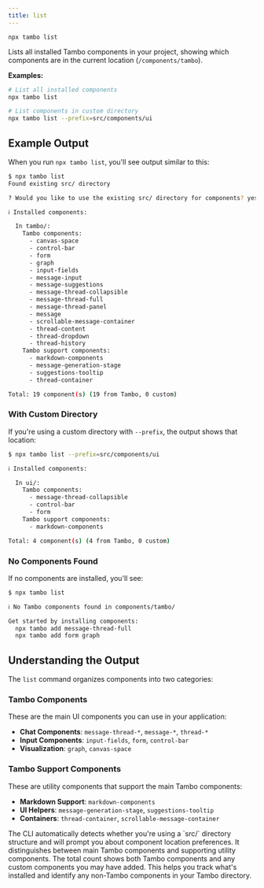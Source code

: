 ```yaml
---
title: list
---
```


`npx tambo list`

Lists all installed Tambo components in your project, showing which components are in the current location (`/components/tambo`).

**Examples:**

```bash
# List all installed components
npx tambo list

# List components in custom directory
npx tambo list --prefix=src/components/ui
```

## Example Output

When you run `npx tambo list`, you'll see output similar to this:

```bash
$ npx tambo list
Found existing src/ directory

? Would you like to use the existing src/ directory for components? yes

ℹ Installed components:

  In tambo/:
    Tambo components:
      - canvas-space
      - control-bar
      - form
      - graph
      - input-fields
      - message-input
      - message-suggestions
      - message-thread-collapsible
      - message-thread-full
      - message-thread-panel
      - message
      - scrollable-message-container
      - thread-content
      - thread-dropdown
      - thread-history
    Tambo support components:
      - markdown-components
      - message-generation-stage
      - suggestions-tooltip
      - thread-container

Total: 19 component(s) (19 from Tambo, 0 custom)
```

### With Custom Directory

If you're using a custom directory with `--prefix`, the output shows that location:

```bash
$ npx tambo list --prefix=src/components/ui

ℹ Installed components:

  In ui/:
    Tambo components:
      - message-thread-collapsible
      - control-bar
      - form
    Tambo support components:
      - markdown-components

Total: 4 component(s) (4 from Tambo, 0 custom)
```

### No Components Found

If no components are installed, you'll see:

```bash
$ npx tambo list

ℹ No Tambo components found in components/tambo/

Get started by installing components:
  npx tambo add message-thread-full
  npx tambo add form graph
```

## Understanding the Output

The `list` command organizes components into two categories:

### Tambo Components

These are the main UI components you can use in your application:

- **Chat Components**: `message-thread-*`, `message-*`, `thread-*`
- **Input Components**: `input-fields`, `form`, `control-bar`
- **Visualization**: `graph`, `canvas-space`

### Tambo Support Components

These are utility components that support the main Tambo components:

- **Markdown Support**: `markdown-components`
- **UI Helpers**: `message-generation-stage`, `suggestions-tooltip`
- **Containers**: `thread-container`, `scrollable-message-container`

<Callout type="info" title="Component Detection">
  The CLI automatically detects whether you're using a `src/` directory
  structure and will prompt you about component location preferences. It
  distinguishes between main Tambo components and supporting utility components.
</Callout>

<Callout type="info" title="Total Count">
  The total count shows both Tambo components and any custom components you may
  have added. This helps you track what's installed and identify any non-Tambo
  components in your Tambo directory.
</Callout>
